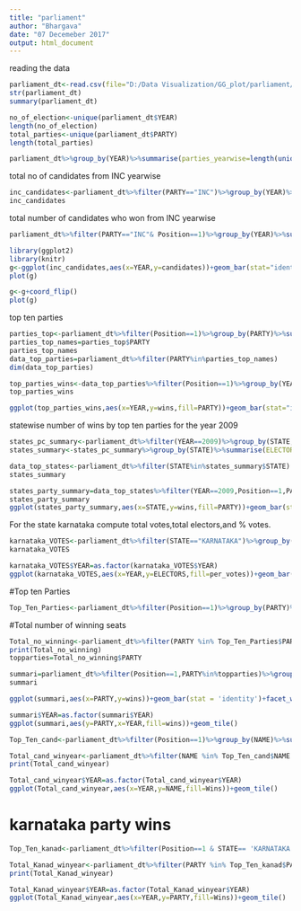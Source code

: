 ---
title: "parliament"
author: "Bhargava"
date: "07 Decemeber 2017"
output: html_document
---

reading the data
```{r}
parliament_dt<-read.csv(file="D:/Data Visualization/GG_plot/parliament/parliament.csv",header=TRUE)
str(parliament_dt)
summary(parliament_dt)
```

```{r}
no_of_election<-unique(parliament_dt$YEAR)
length(no_of_election)
total_parties<-unique(parliament_dt$PARTY)
length(total_parties)
```
```{r}
parliament_dt%>%group_by(YEAR)%>%summarise(parties_yearwise=length(unique(PARTY)))
```
total no of candidates from INC yearwise
```{r}
inc_candidates<-parliament_dt%>%filter(PARTY=="INC")%>%group_by(YEAR)%>%summarise(candidates=n())
inc_candidates
```

total number of candidates who won from INC yearwise
```{r}
parliament_dt%>%filter(PARTY=="INC"& Position==1)%>%group_by(YEAR)%>%summarise(candidates=n())
```

```{r}
library(ggplot2)
library(knitr)
g<-ggplot(inc_candidates,aes(x=YEAR,y=candidates))+geom_bar(stat="identity")
plot(g)
```

```{r}
g<-g+coord_flip()
plot(g)
```
top ten parties
```{r}
parties_top<-parliament_dt%>%filter(Position==1)%>%group_by(PARTY)%>%summarise(wins=n())%>%arrange(-wins)%>%head(10)
parties_top_names=parties_top$PARTY
parties_top_names
data_top_parties=parliament_dt%>%filter(PARTY%in%parties_top_names)
dim(data_top_parties)
```
```{r}
top_parties_wins<-data_top_parties%>%filter(Position==1)%>%group_by(YEAR,PARTY)%>%summarise(wins=n())
top_parties_wins
```

```{r}
ggplot(top_parties_wins,aes(x=YEAR,y=wins,fill=PARTY))+geom_bar(stat="identity")
```
statewise number of wins by top ten parties for the year 2009
```{r}
states_pc_summary<-parliament_dt%>%filter(YEAR==2009)%>%group_by(STATE,PC)%>%summarise(ELECTORS=(min(ELECTORS)))
states_summary<-states_pc_summary%>%group_by(STATE)%>%summarise(ELECTORS=sum(ELECTORS))%>%arrange(-ELECTORS)%>%head(10)

data_top_states<-parliament_dt%>%filter(STATE%in%states_summary$STATE)
states_summary

states_party_summary=data_top_states%>%filter(YEAR==2009,Position==1,PARTY%in%parties_top_names)%>%group_by(STATE,PARTY)%>%summarise(wins=n())
states_party_summary
ggplot(states_party_summary,aes(x=STATE,y=wins,fill=PARTY))+geom_bar(stat="identity")
```
For the state karnataka compute total votes,total electors,and % votes.
```{r}
karnataka_VOTES<-parliament_dt%>%filter(STATE=="KARNATAKA")%>%group_by(YEAR,PC)%>%summarise(VOTES=sum(VOTES,na.rm=TRUE),ELECTORS=min(ELECTORS))%>%group_by(YEAR)%>%summarise(VOTES=sum(VOTES),ELECTORS=sum(ELECTORS),per_votes=VOTES/ELECTORS*100)
karnataka_VOTES
```

```{r}
karnataka_VOTES$YEAR=as.factor(karnataka_VOTES$YEAR)
ggplot(karnataka_VOTES,aes(x=YEAR,y=ELECTORS,fill=per_votes))+geom_bar(stat="identity")
```
#Top ten Parties

```{r}
Top_Ten_Parties<-parliament_dt%>%filter(Position==1)%>%group_by(PARTY)%>%summarise(Winners=n())%>%arrange(desc(Winners))%>%head(10)
```
#Total number of winning seats

```{r}
Total_no_winning<-parliament_dt%>%filter(PARTY %in% Top_Ten_Parties$PARTY & Position==1)%>%group_by(PARTY)%>%summarise(Winners=n())%>%arrange(-Winners)
print(Total_no_winning)
topparties=Total_no_winning$PARTY


```

```{r}
summari=parliament_dt%>%filter(Position==1,PARTY%in%topparties)%>%group_by(YEAR,PARTY)%>%summarise(wins=n())
summari

ggplot(summari,aes(x=PARTY,y=wins))+geom_bar(stat = 'identity')+facet_wrap(~YEAR)

summari$YEAR=as.factor(summari$YEAR)
ggplot(summari,aes(y=PARTY,x=YEAR,fill=wins))+geom_tile()
```

```{r}

Top_Ten_cand<-parliament_dt%>%filter(Position==1)%>%group_by(NAME)%>%summarise(Winners=n())%>%arrange(desc(Winners))%>%head(10)

Total_cand_winyear<-parliament_dt%>%filter(NAME %in% Top_Ten_cand$NAME & Position==1)%>%group_by(NAME,YEAR)%>%summarise(Wins=sum(Position==1))
print(Total_cand_winyear)

Total_cand_winyear$YEAR=as.factor(Total_cand_winyear$YEAR)
ggplot(Total_cand_winyear,aes(x=YEAR,y=NAME,fill=Wins))+geom_tile()
```

# karnataka party wins
```{r}
Top_Ten_kanad<-parliament_dt%>%filter(Position==1 & STATE== 'KARNATAKA')%>%group_by(PARTY)%>%summarise(Winners=n())%>%arrange(desc(Winners))%>%head(10)

Total_Kanad_winyear<-parliament_dt%>%filter(PARTY %in% Top_Ten_kanad$PARTY & Position==1 & STATE=='KARNATAKA')%>%group_by(PARTY,YEAR)%>%summarise(Wins=sum(Position==1))
print(Total_Kanad_winyear)

Total_Kanad_winyear$YEAR=as.factor(Total_Kanad_winyear$YEAR)
ggplot(Total_Kanad_winyear,aes(x=YEAR,y=PARTY,fill=Wins))+geom_tile()
```
